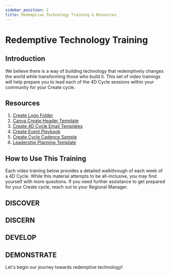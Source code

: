 ```yaml
---
sidebar_position: 2
title: Redemptive Technology Training & Resources
---
```


# Redemptive Technology Training

## Introduction

We believe there is a way of building technology that redemptively changes the world while transforming those who build it. This set of video trainings will help prepare you to lead each of the 4D Cycle sessions within your community for your Create cycle.

## Resources

1. [Create Logo Folder](https://drive.google.com/drive/folders/1Ahi0q-FOlcY-fPrXEJoXzNRXhNqG9iMv?usp=drive_link)  
2. [Canva Create Header Template](https://www.canva.com/design/DAGKeGI-KKo/Q6ekzHoDvqn9aJIlGQolmA/view?utm_content=DAGKeGI-KKo&utm_campaign=designshare&utm_medium=link&utm_source=publishsharelink&mode=preview)
3. [Create 4D Cycle Email Templates](https://drive.google.com/drive/folders/1_SfJHAB2bFUG448gRTT-HCdIzo9DWWCy?usp=sharing)
4. [Create Event Playbook](https://drive.google.com/file/d/1cKOdTyh9iZA4vRlLPP2FkYVY_tzEciuZ/view?usp=sharing)
5. [Create Cycle Cadence Sample](https://docs.google.com/spreadsheets/d/1xMk_qZLYFpzyxgssE2RiEUIDIZ6XHQqZkiTi0l3pKfY/edit?usp=sharing)
6. [Leadership Planning Template](https://docs.google.com/document/d/1FcqylGB88co6fedhb3GIe3nZ42LMF9XwNdWkVZe2D7s/edit?usp=sharing)

## How to Use This Training

Each video training below provides a detailed walkthrough of each week of a 4D Cycle. While this material attempts to be all-inclusive, you may find yourself with more questions. If you need further assistance to get prepared for your Create cycle, reach out to your Regional Manager.

## DISCOVER
<div className={styles.videos}>
  <YouTubeVideo id="lT7xIHBhg8" title="FaithTech Create 4D Training - Week 1: Discover" />
</div>

## DISCERN
<div className={styles.videos}>
  <YouTubeVideo id="bqZw9gXSidQ" title="FaithTech Create 4D Training - Week 2: Discern" />
</div>

## DEVELOP
<div className={styles.videos}>
  <YouTubeVideo id="2s3SmnxRmJ8" title="FaithTech Create 4D Training Week 3: Develop" />
</div>

## DEMONSTRATE
<div className={styles.videos}>
  <YouTubeVideo id="NCdcAV-9OB4" title="FaithTech Create 4D Training - Week 4: Demonstrate" />
</div>

Let's begin our journey towards redemptive technology!

